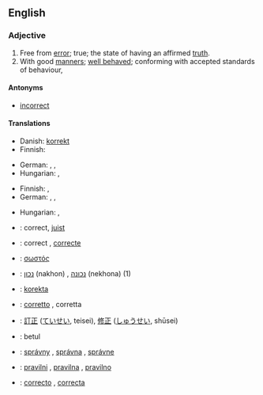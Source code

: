 ==English==



===Adjective===
{{en-adj}}

# Free from [[error]]; true; the state of having an affirmed [[truth]].
# With good [[manners]]; [[well behaved]]; conforming with accepted standards of behaviour,

====Antonyms====
* [[incorrect]]

====Translations====
{{trans-top|free from error}}
* Danish: [[korrekt]]
* Finnish: {{t+|fi|oikea}}
{{trans-mid}}
* German: {{t+|de|korrekt}}, {{t+|de|richtig}}, {{t+|de|einwandfrei}}
* Hungarian: {{t|hu|hibátlan}}, {{t+|hu|helyes}}
{{trans-bottom}}

{{trans-top|with good manners}}
* Finnish: {{t-|fi|korrekti}}, {{t+|fi|asiallinen}}
* German: {{t+|de|einwandfrei}}, {{t+|de|ordnungsgemäß}}, {{t+|de|zutreffend}}
{{trans-mid}}
* Hungarian: {{t|hu|illő}}, {{t|hu|korrekt}}
{{trans-bottom}}

{{checktrans-top}}
* {{ttbc|Dutch}}: correct, [[juist]]
* {{ttbc|French}}: correct {{m}}, [[correcte]] {{f}}
* {{ttbc|Greek}}: [[σωστός]] {{m}}
* {{ttbc|Hebrew}}: [[נכון]] (nakhon) {{m}}, [[נכונה]] (nekhona) {{f}} (1)
* {{ttbc|Ido}}: [[korekta]]
{{checktrans-mid}}
* {{ttbc|Italian}}: [[corretto]] {{m}}, corretta {{f}}
* {{ttbc|Japanese}}: [[訂正]] ([[ていせい]], teisei), [[修正]] ([[しゅうせい]], shūsei)
* {{ttbc|Malaysian}}: betul
* {{ttbc|Slovak}}: [[správny]] {{m}}, [[správna]] {{f}}, [[správne]] {{n}}
* {{ttbc|Slovene}}: [[pravilni]] {{m}}, [[pravilna]] {{f}}, [[pravilno]] {{n}}
* {{ttbc|Spanish}}: [[correcto]] {{m}}, [[correcta]] {{f}}
{{checktrans-bottom}}